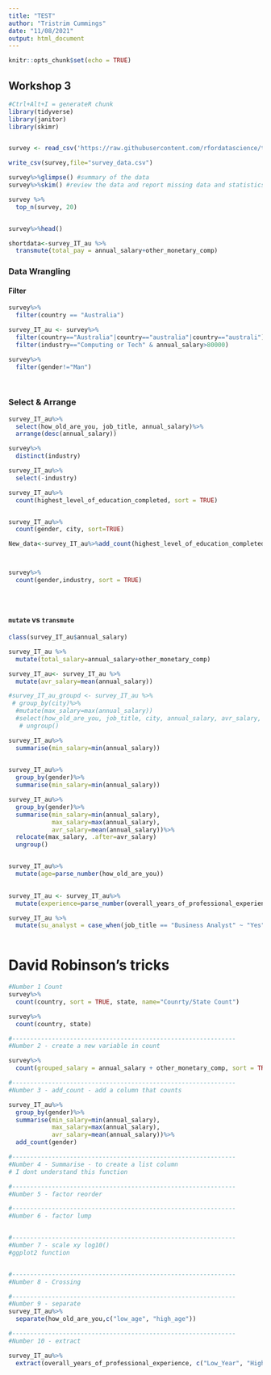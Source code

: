 ```yaml
---
title: "TEST"
author: "Tristrim Cummings"
date: "11/08/2021"
output: html_document
---
```


```r
knitr::opts_chunk$set(echo = TRUE)
```

## Workshop 3

```r
#Ctrl+Alt+I = generateR chunk
library(tidyverse)
library(janitor)
library(skimr)


survey <- read_csv('https://raw.githubusercontent.com/rfordatascience/tidytuesday/master/data/2021/2021-05-18/survey.csv')

write_csv(survey,file="survey_data.csv")

survey%>%glimpse() #summary of the data
survey%>%skim() #review the data and report missing data and statistics

survey %>%
  top_n(survey, 20)


survey%>%head()

shortdata<-survey_IT_au %>%
  transmute(total_pay = annual_salary+other_monetary_comp)
```

### Data Wrangling


#### Filter

```r
survey%>%
  filter(country == "Australia")

survey_IT_au <- survey%>%
  filter(country=="Australia"|country=="australia"|country=="australi")%>%
  filter(industry=="Computing or Tech" & annual_salary>80000)

survey%>%
  filter(gender!="Man")

 
```

### Select & Arrange

```r
survey_IT_au%>%
  select(how_old_are_you, job_title, annual_salary)%>%
  arrange(desc(annual_salary))

survey%>%
  distinct(industry)

survey_IT_au%>%
  select(-industry)

survey_IT_au%>%
  count(highest_level_of_education_completed, sort = TRUE)


survey_IT_au%>%
  count(gender, city, sort=TRUE)

New_data<-survey_IT_au%>%add_count(highest_level_of_education_completed, sort = TRUE)



survey%>%
  count(gender,industry, sort = TRUE)


  


```


#### `mutate` vs `transmute`

```r

class(survey_IT_au$annual_salary)

survey_IT_au %>%
  mutate(total_salary=annual_salary+other_monetary_comp)

survey_IT_au<- survey_IT_au %>%
  mutate(avr_salary=mean(annual_salary))

#survey_IT_au_groupd <- survey_IT_au %>%
 # group_by(city)%>%
  #mutate(max_salary=max(annual_salary))
  #select(how_old_are_you, job_title, city, annual_salary, avr_salary, max_salary)%>&
   # ungroup()

survey_IT_au%>%
  summarise(min_salary=min(annual_salary))
  

survey_IT_au%>%
  group_by(gender)%>%
  summarise(min_salary=min(annual_salary))

survey_IT_au%>%
  group_by(gender)%>%
  summarise(min_salary=min(annual_salary),
            max_salary=max(annual_salary),
            avr_salary=mean(annual_salary))%>%
  relocate(max_salary, .after=avr_salary)
  ungroup()


survey_IT_au%>%
  mutate(age=parse_number(how_old_are_you))
  

survey_IT_au <- survey_IT_au%>%
  mutate(experience=parse_number(overall_years_of_professional_experience))

survey_IT_au %>%
  mutate(su_analyst = case_when(job_title == "Business Analyst" ~ "Yes", T ~ "No"))
  
```



# David Robinson's tricks


```r
#Number 1 Count
survey%>%
  count(country, sort = TRUE, state, name="Counrty/State Count")

survey%>%
  count(country, state)

#--------------------------------------------------------------
#Number 2 - create a new variable in count

survey%>%
  count(grouped_salary = annual_salary + other_monetary_comp, sort = TRUE)

#--------------------------------------------------------------
#Number 3 - add_count - add a column that counts

survey_IT_au%>%
  group_by(gender)%>%
  summarise(min_salary=min(annual_salary),
            max_salary=max(annual_salary),
            avr_salary=mean(annual_salary))%>%
  add_count(gender)

#--------------------------------------------------------------
#Number 4 - Summarise - to create a list column
# I dont understand this function

#--------------------------------------------------------------
#Number 5 - factor reorder

#--------------------------------------------------------------
#Number 6 - factor lump


#--------------------------------------------------------------
#Number 7 - scale xy log10()
#ggplot2 function


#--------------------------------------------------------------
#Number 8 - Crossing

#--------------------------------------------------------------
#Number 9 - separate
survey_IT_au%>%
  separate(how_old_are_you,c("low_age", "high_age"))

#--------------------------------------------------------------
#Number 10 - extract

survey_IT_au%>%
  extract(overall_years_of_professional_experience, c("Low_Year", "High_Year", "Time_scale")) #I dont know how to set up the expression to extract


```

